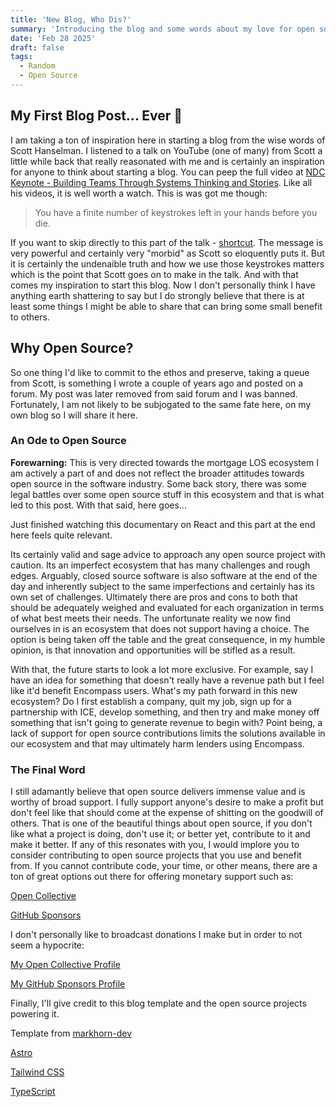 ```yaml
---
title: 'New Blog, Who Dis?'
summary: 'Introducing the blog and some words about my love for open source.'
date: 'Feb 28 2025'
draft: false
tags:
  - Random
  - Open Source
---
```



## My First Blog Post... Ever 🎉

I am taking a ton of inspiration here in starting a blog from the wise words of Scott Hanselman. I listened to a talk on YouTube (one of many) from Scott a little while back that really reasonated with me and is certainly an inspiration for anyone to think about starting a blog. You can peep the full video at [NDC Keynote - Building Teams Through Systems Thinking and Stories](https://www.youtube.com/watch?v=VFIw0LlULyc). Like all his videos, it is well worth a watch. This is was got me though:

> You have a finite number of keystrokes left in your hands before you die.

If you want to skip directly to this part of the talk - [shortcut](https://www.youtube.com/live/VFIw0LlULyc?si=dcJ_Jpmsfvmcf34y&t=1555). The message is very powerful and certainly very "morbid" as Scott so eloquently puts it. But it is certainly the undenaible truth and how we use those keystrokes matters which is the point that Scott goes on to make in the talk. And with that comes my inspiration to start this blog. Now I don't personally think I have anything earth shattering to say but I do strongly believe that there is at least some things I might be able to share that can bring some small benefit to others.

## Why Open Source?

So one thing I'd like to commit to the ethos and preserve, taking a queue from Scott, is something I wrote a couple of years ago and posted on a forum. My post was later removed from said forum and I was banned. Fortunately, I am not likely to be subjogated to the same fate here, on my own blog so I will share it here.

### An Ode to Open Source

**Forewarning:** This is very directed towards the mortgage LOS ecosystem I am actively a part of and does not reflect the broader attitudes towards open source in the software industry. Some back story, there was some legal battles over some open source stuff in this ecosystem and that is what led to this post. With that said, here goes...

Just finished watching this documentary on React and this part at the end here feels quite relevant.

<YouTube id='8pDqJVdNa44' />

Its certainly valid and sage advice to approach any open source project with caution. Its an imperfect ecosystem that has many challenges and rough edges. Arguably, closed source software is also software at the end of the day and inherently subject to the same imperfections and certainly has its own set of challenges. Ultimately there are pros and cons to both that should be adequately weighed and evaluated for each organization in terms of what best meets their needs. The unfortunate reality we now find ourselves in is an ecosystem that does not support having a choice. The option is being taken off the table and the great consequence, in my humble opinion, is that innovation and opportunities will be stifled as a result.

With that, the future starts to look a lot more exclusive. For example, say I have an idea for something that doesn't really have a revenue path but I feel like it'd benefit Encompass users. What's my path forward in this new ecosystem? Do I first establish a company, quit my job, sign up for a partnership with ICE, develop something, and then try and make money off something that isn't going to generate revenue to begin with? Point being, a lack of support for open source contributions limits the solutions available in our ecosystem and that may ultimately harm lenders using Encompass.

### The Final Word

I still adamantly believe that open source delivers immense value and is worthy of broad support. I fully support anyone's desire to make a profit but don't feel like that should come at the expense of shitting on the goodwill of others. That is one of the beautiful things about open source, if you don't like what a project is doing, don't use it; or better yet, contribute to it and make it better. If any of this resonates with you, I would implore you to consider contributing to open source projects that you use and benefit from. If you cannot contribute code, your time, or other means, there are a ton of great options out there for offering monetary support such as:

[Open Collective](https://opencollective.com/)

[GitHub Sponsors](https://github.com/sponsors)

I don't personally like to broadcast donations I make but in order to not seem a hypocrite:

[My Open Collective Profile](https://opencollective.com/cliff-johnson)

[My GitHub Sponsors Profile](https://github.com/dex2dot0?tab=sponsoring)

Finally, I'll give credit to this blog template and the open source projects powering it.

Template from [markhorn-dev](https://github.com/markhorn-dev/astro-sphere)

[Astro](https://astro.build)

[Tailwind CSS](https://tailwindcss.com)

[TypeScript](https://www.typescriptlang.org)
